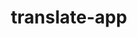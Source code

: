 ---
title: "translate-app"
url: https://translate-app-enzoacostab.vercel.app/
img: /images/translate-app.png
repository: https://github.com/enzoacostab/dev-challenges-4/tree/main/translate-app
---